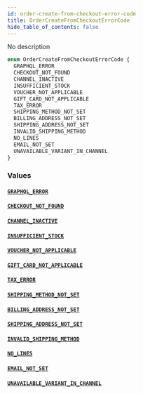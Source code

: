 ```yaml
---
id: order-create-from-checkout-error-code
title: OrderCreateFromCheckoutErrorCode
hide_table_of_contents: false
---
```


No description

```graphql
enum OrderCreateFromCheckoutErrorCode {
  GRAPHQL_ERROR
  CHECKOUT_NOT_FOUND
  CHANNEL_INACTIVE
  INSUFFICIENT_STOCK
  VOUCHER_NOT_APPLICABLE
  GIFT_CARD_NOT_APPLICABLE
  TAX_ERROR
  SHIPPING_METHOD_NOT_SET
  BILLING_ADDRESS_NOT_SET
  SHIPPING_ADDRESS_NOT_SET
  INVALID_SHIPPING_METHOD
  NO_LINES
  EMAIL_NOT_SET
  UNAVAILABLE_VARIANT_IN_CHANNEL
}
```

### Values

#### [`GRAPHQL_ERROR`](#)

#### [`CHECKOUT_NOT_FOUND`](#)

#### [`CHANNEL_INACTIVE`](#)

#### [`INSUFFICIENT_STOCK`](#)

#### [`VOUCHER_NOT_APPLICABLE`](#)

#### [`GIFT_CARD_NOT_APPLICABLE`](#)

#### [`TAX_ERROR`](#)

#### [`SHIPPING_METHOD_NOT_SET`](#)

#### [`BILLING_ADDRESS_NOT_SET`](#)

#### [`SHIPPING_ADDRESS_NOT_SET`](#)

#### [`INVALID_SHIPPING_METHOD`](#)

#### [`NO_LINES`](#)

#### [`EMAIL_NOT_SET`](#)

#### [`UNAVAILABLE_VARIANT_IN_CHANNEL`](#)
